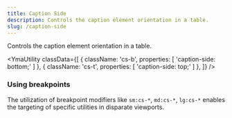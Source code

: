 ```yaml
---
title: Caption Side
description: Controls the caption element orientation in a table.
slug: /caption-side
---
```



Controls the caption element orientation in a table.

<YmaUtility
  classData={[
    {
      className: 'cs-b',
      properties: [
        'caption-side: bottom;'
      ]
    },
    {
      className: 'cs-t',
      properties: [
        'caption-side: top;'
      ]
    },
  ]}
/>

### Using breakpoints

The utilization of breakpoint modifiers like `sm:cs-*`, `md:cs-*`, `lg:cs-*` enables the targeting of specific utilities in disparate viewports.
